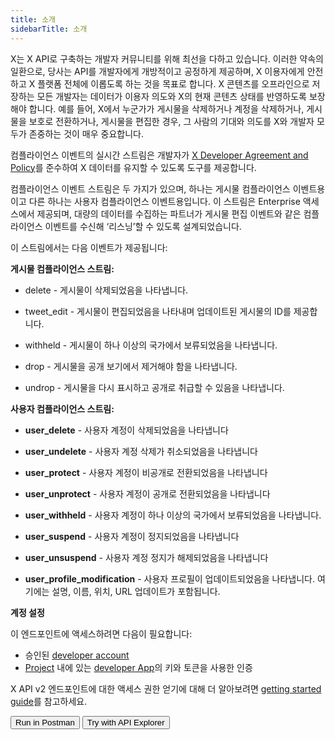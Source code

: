 ```yaml
---
title: 소개
sidebarTitle: 소개
---
```



X는 X API로 구축하는 개발자 커뮤니티를 위해 최선을 다하고 있습니다. 이러한 약속의 일환으로, 당사는 API를 개발자에게 개방적이고 공정하게 제공하며, X 이용자에게 안전하고 X 플랫폼 전체에 이롭도록 하는 것을 목표로 합니다. X 콘텐츠를 오프라인으로 저장하는 모든 개발자는 데이터가 이용자 의도와 X의 현재 콘텐츠 상태를 반영하도록 보장해야 합니다. 예를 들어, X에서 누군가가 게시물을 삭제하거나 계정을 삭제하거나, 게시물을 보호로 전환하거나, 게시물을 편집한 경우, 그 사람의 기대와 의도를 X와 개발자 모두가 존중하는 것이 매우 중요합니다.

컴플라이언스 이벤트의 실시간 스트림은 개발자가 [X Developer Agreement and Policy](https://developer.x.com/en/developer-terms/policy)를 준수하여 X 데이터를 유지할 수 있도록 도구를 제공합니다. 

컴플라이언스 이벤트 스트림은 두 가지가 있으며, 하나는 게시물 컴플라이언스 이벤트용이고 다른 하나는 사용자 컴플라이언스 이벤트용입니다. 이 스트림은 Enterprise 액세스에서 제공되며, 대량의 데이터를 수집하는 파트너가 게시물 편집 이벤트와 같은 컴플라이언스 이벤트를 수신해 ‘리스닝’할 수 있도록 설계되었습니다.

이 스트림에서는 다음 이벤트가 제공됩니다: 

**게시물 컴플라이언스 스트림:** 

- delete - 게시물이 삭제되었음을 나타냅니다.

- tweet\_edit - 게시물이 편집되었음을 나타내며 업데이트된 게시물의 ID를 제공합니다. 

- withheld - 게시물이 하나 이상의 국가에서 보류되었음을 나타냅니다. 

- drop - 게시물을 공개 보기에서 제거해야 함을 나타냅니다.

- undrop - 게시물을 다시 표시하고 공개로 취급할 수 있음을 나타냅니다.

**사용자 컴플라이언스 스트림:** 

- **user\_delete** - 사용자 계정이 삭제되었음을 나타냅니다

- **user\_undelete** - 사용자 계정 삭제가 취소되었음을 나타냅니다

- **user\_protect** - 사용자 계정이 비공개로 전환되었음을 나타냅니다

- **user\_unprotect** - 사용자 계정이 공개로 전환되었음을 나타냅니다

- **user\_withheld** - 사용자 계정이 하나 이상의 국가에서 보류되었음을 나타냅니다. 

- **user\_suspend** - 사용자 계정이 정지되었음을 나타냅니다

- **user\_unsuspend** - 사용자 계정 정지가 해제되었음을 나타냅니다

- **user\_profile\_modification** - 사용자 프로필이 업데이트되었음을 나타냅니다. 여기에는 설명, 이름, 위치, URL 업데이트가 포함됩니다.

**계정 설정**

이 엔드포인트에 액세스하려면 다음이 필요합니다:

- 승인된 [developer account](https://developer.x.com/en/portal/petition/essential/basic-info)
- [Project](/ko/resources/fundamentals/projects) 내에 있는 [developer App](/ko/resources/fundamentals/developer-apps)의 키와 토큰을 사용한 인증 

X API v2 엔드포인트에 대한 액세스 권한 얻기에 대해 더 알아보려면 [getting started guide](/ko/x-api/getting-started/getting-access)를 참고하세요.

<div className="flex space-x-2">
  <Button href="https://app.getpostman.com/run-collection/9956214-784efcda-ed4c-4491-a4c0-a26470a67400">
    Run in Postman
  </Button>

  <Button href="https://developer.x.com/apitools/api?endpoint=/2/compliance/jobs">
    Try with API Explorer
  </Button>
</div>
